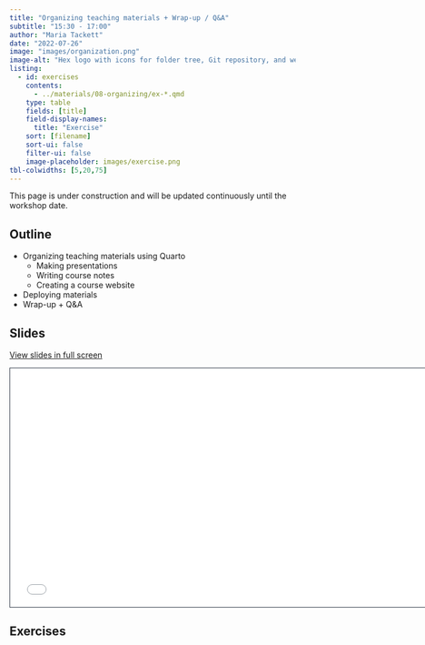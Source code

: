 ```yaml
---
title: "Organizing teaching materials + Wrap-up / Q&A"
subtitle: "15:30 - 17:00"
author: "Maria Tackett"
date: "2022-07-26"
image: "images/organization.png"
image-alt: "Hex logo with icons for folder tree, Git repository, and web browser."
listing:
  - id: exercises
    contents:
      - ../materials/08-organizing/ex-*.qmd
    type: table
    fields: [title]
    field-display-names:
      title: "Exercise"
    sort: [filename]
    sort-ui: false
    filter-ui: false
    image-placeholder: images/exercise.png
tbl-colwidths: [5,20,75]
---
```


::: callout-warning
This page is under construction and will be updated continuously until the workshop date.
:::

## Outline

-   Organizing teaching materials using Quarto
    -   Making presentations
    -   Writing course notes
    -   Creating a course website
-   Deploying materials
-   Wrap-up + Q&A

## Slides

[View slides in full screen](../materials/08-organizing/index.html)

```{=html}
<iframe class="slide-deck" src="../materials/08-organizing/" height="420" width="747" style="border: 1px solid #2e3846;"></iframe>
```
## Exercises

::: {#exercises}
:::

